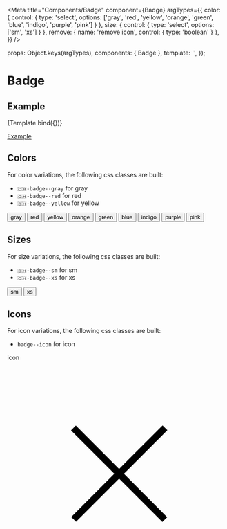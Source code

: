 
<Meta
  title="Components/Badge"
  component={Badge}
  argTypes={{
    color: { control: { type: 'select', options: ['gray', 'red', 'yellow', 'orange', 'green', 'blue', 'indigo', 'purple', 'pink'] } },
    size: { control: { type: 'select', options: ['sm', 'xs'] } },
    remove: { name: 'remove icon', control: { type: 'boolean' } },
  }}
/>

  props: Object.keys(argTypes),
  components: { Badge },
  template: '<Badge :color="color" :size="size" :remove="remove" :label="label" />',
});

# Badge

## Example

<Canvas>
  <Story
    name="Example"
    args={{
      color: 'gray',
      size: 'sm',
      remove: false,
      label: 'Badge',
    }}
  >
    {Template.bind({})}
  </Story>
</Canvas>

<ArgsTable story="Example" />

[Example](?path=/story/components-badge--example)

## Colors
For color variations, the following css classes are built:
- `🇨🇭-badge--gray` for gray
- `🇨🇭-badge--red` for red
- `🇨🇭-badge--yellow` for yellow

<Canvas>
    <button class="🇨🇭-badge 🇨🇭-badge--sm 🇨🇭-badge--gray">gray</button>
    <button class="🇨🇭-badge 🇨🇭-badge--sm 🇨🇭-badge--red">red</button>
    <button class="🇨🇭-badge 🇨🇭-badge--sm 🇨🇭-badge--yellow">yellow</button>
    <button class="🇨🇭-badge 🇨🇭-badge--sm 🇨🇭-badge--orange">orange</button>
    <button class="🇨🇭-badge 🇨🇭-badge--sm 🇨🇭-badge--green">green</button>
    <button class="🇨🇭-badge 🇨🇭-badge--sm 🇨🇭-badge--blue">blue</button>
    <button class="🇨🇭-badge 🇨🇭-badge--sm 🇨🇭-badge--indigo">indigo</button>
    <button class="🇨🇭-badge 🇨🇭-badge--sm 🇨🇭-badge--purple">purple</button>
    <button class="🇨🇭-badge 🇨🇭-badge--sm 🇨🇭-badge--pink">pink</button>
</Canvas>


## Sizes
For size variations, the following css classes are built:
- `🇨🇭-badge--sm` for sm
- `🇨🇭-badge--xs` for xs

<Canvas>
    <button class="🇨🇭-badge 🇨🇭-badge--sm 🇨🇭-badge--gray">sm</button>
    <button class="🇨🇭-badge 🇨🇭-badge--xs 🇨🇭-badge--gray">xs</button>
</Canvas>

## Icons
For icon variations, the following css classes are built:
- `badge--icon` for icon

<Canvas>
  <div class="🇨🇭-badge 🇨🇭-badge--gray 🇨🇭-badge--sm badge--icon">
    <span class="badge__text">icon</span>
    <svg
      viewBox="0 0 24 24"
      xmlns="http://www.w3.org/2000/svg"
      class="badge__icon icon icon--base"
    >
      <path
        xmlns="http://www.w3.org/2000/svg"
        d="m17.153 7.066-4.8 4.801-4.779-4.779-.53.531 4.779 4.778-4.757 4.756.531.531 4.756-4.757 4.778 4.779.531-.53-4.779-4.779 4.801-4.8z"
      ></path>
    </svg>
  </div>
</Canvas>
